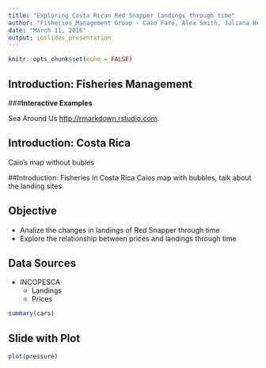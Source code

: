 ```yaml
---
title: "Exploring Costa Rican Red Snapper landings through time"
author: "Fisheries Management Group - Caio Faro, Alex Smith, Juliana Herrera"
date: "March 11, 2016"
output: ioslides_presentation
---
```


```r
knitr::opts_chunk$set(echo = FALSE)
```

## Introduction: Fisheries Management

###**Interactive Examples**

Sea Around Us  <http://rmarkdown.rstudio.com>.

## Introduction: Costa Rica
Caio's map without bubles

##Introduction: Fisheries in Costa Rica
Caios map with bubbles, talk about the landing sites

## Objective

- Analize the changes in landings of Red Snapper through time
- Explore the relationship between prices and landings through time 


## Data Sources

- INCOPESCA
  - Landings
  - Prices

```r
summary(cars)
```

## Slide with Plot

```r
plot(pressure)
```

